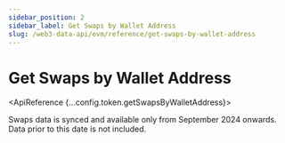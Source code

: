 ```yaml
---
sidebar_position: 2
sidebar_label: Get Swaps by Wallet Address
slug: /web3-data-api/evm/reference/get-swaps-by-wallet-address
---
```




# Get Swaps by Wallet Address

<SolanaApiBanner
  customTitle="Looking for swaps by wallet address on Solana?"
  customText="Access swaps by wallet address data using our powerful Solana API"
  customButtonText="Explore Solana API"
  customButtonLink="/web3-data-api/solana/reference/get-swaps-by-wallet-address"
/>

<ApiReference {...config.token.getSwapsByWalletAddress}>
  <Admonition type="info" title="Note">
    <p>
      Swaps data is synced and available only from September 2024 onwards. Data
      prior to this date is not included.
    </p>
  </Admonition>
</ApiReference>

